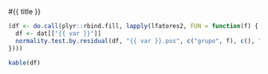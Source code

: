 

#{{ title }}

```r
(df <- do.call(plyr::rbind.fill, lapply(lfatores2, FUN = function(f) {
  df <- dat[["{{ var }}"]]
  normality.test.by.residual(df, "{{ var }}.pos", c("grupo", f), c(), "{{ var }}.pre")
})))
```

```r
kable(df)
```

